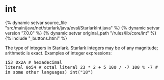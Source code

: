 <html devsite>
<head>
  <meta name="project_path" value="/_project.yaml">
  <meta name="book_path" value="/versions/7.0.0/_book.yaml">
</head>
<body>

<h1 class="page-title" id="modules.int">int</h1>

{% dynamic setvar source_file "src/main/java/net/starlark/java/eval/StarlarkInt.java" %}
{% dynamic setvar version "7.0.0" %}
{% dynamic setvar original_path "/rules/lib/core/int" %}
{% include "_buttons.html" %}
<!-- {% raw %} -->

The type of integers in Starlark. Starlark integers may be of any magnitude; arithmetic is exact. Examples of integer expressions:<br><pre class="language-python">153
0x2A  # hexadecimal literal
0o54  # octal literal
23 * 2 + 5
100 / -7
100 % -7  # -5 (unlike in some other languages)
int("18")
</pre>



</body>
</html>

<!-- {% endraw %} -->
